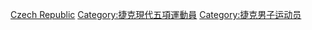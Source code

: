 [[Category:各国男子现代五项运动员|Czech Republic]]
[[Category:捷克現代五項運動員|Category:捷克現代五項運動員]]
[[Category:捷克男子运动员|Category:捷克男子运动员]]